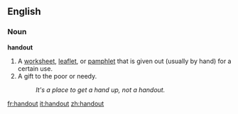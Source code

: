==English==

===Noun===
'''handout'''

# A [[worksheet]], [[leaflet]], or [[pamphlet]] that is given out (usually by hand) for a certain use.
# A gift to the poor or needy.
#: ''It's a place to get a hand up, not a handout.''

[[fr:handout]]
[[it:handout]]
[[zh:handout]]